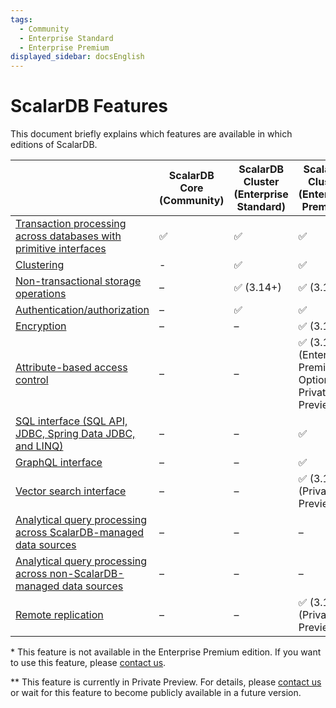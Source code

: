 ```yaml
---
tags:
  - Community
  - Enterprise Standard
  - Enterprise Premium
displayed_sidebar: docsEnglish
---
```


# ScalarDB Features

This document briefly explains which features are available in which editions of ScalarDB.

|                                                                                                                                     | ScalarDB Core (Community) | ScalarDB Cluster (Enterprise Standard) | ScalarDB Cluster (Enterprise Premium)                      | ScalarDB Analytics (Enterprise) |
|-------------------------------------------------------------------------------------------------------------------------------------|---------------------------|----------------------------------------|------------------------------------------------------------|---------------------------------|
| [Transaction processing across databases with primitive interfaces](getting-started-with-scalardb.mdx)                              | ✅                        | ✅                                     | ✅                                                         | –                               |
| [Clustering](scalardb-cluster/developer-guide-for-scalardb-cluster-with-java-api.mdx)                                               | -                         | ✅                                     | ✅                                                         | –                               |
| [Non-transactional storage operations](develop-run-non-transactional-operations-overview.mdx)                                       | –                         | ✅ (3.14+)                             | ✅ (3.14+)                                                 | –                               |
| [Authentication/authorization](scalardb-cluster/scalardb-auth-with-sql.mdx)                                                         | –                         | ✅                                     | ✅                                                         | –                               |
| [Encryption](scalardb-cluster/encrypt-data-at-rest.mdx)                                                                             | –                         | –                                      | ✅ (3.14+)                                                 | –                               |
| [Attribute-based access control](scalardb-cluster/authorize-with-abac.mdx)                                                          | –                         | –                                      | ✅ (3.15+) (Enterprise Premium Option*, Private Preview**) | –                               |
| [SQL interface (SQL API, JDBC, Spring Data JDBC, and LINQ)](scalardb-sql/index.mdx)                                                 | –                         | –                                      | ✅                                                         | –                               |
| [GraphQL interface](scalardb-graphql/index.mdx)                                                                                     | –                         | –                                      | ✅                                                         | –                               |
| [Vector search interface](scalardb-cluster/getting-started-with-vector-search.mdx)                                                  | –                         | –                                      | ✅ (3.15+) (Private Preview**)                             | –                               |
| [Analytical query processing across ScalarDB-managed data sources](scalardb-samples/scalardb-analytics-spark-sample/README.mdx)     | –                         | –                                      | –                                                          | ✅ (3.14+)                      |
| [Analytical query processing across non-ScalarDB-managed data sources](scalardb-samples/scalardb-analytics-spark-sample/README.mdx) | –                         | –                                      | –                                                          | ✅ (3.15+)                      |
| [Remote replication](scalardb-cluster/remote-replication.mdx)                                                                       | –                         | –                                      | ✅ (3.16+) (Private Preview**)                             | –                               |

\* This feature is not available in the Enterprise Premium edition. If you want to use this feature, please [contact us](https://www.scalar-labs.com/contact).

\*\* This feature is currently in Private Preview. For details, please [contact us](https://www.scalar-labs.com/contact) or wait for this feature to become publicly available in a future version.
